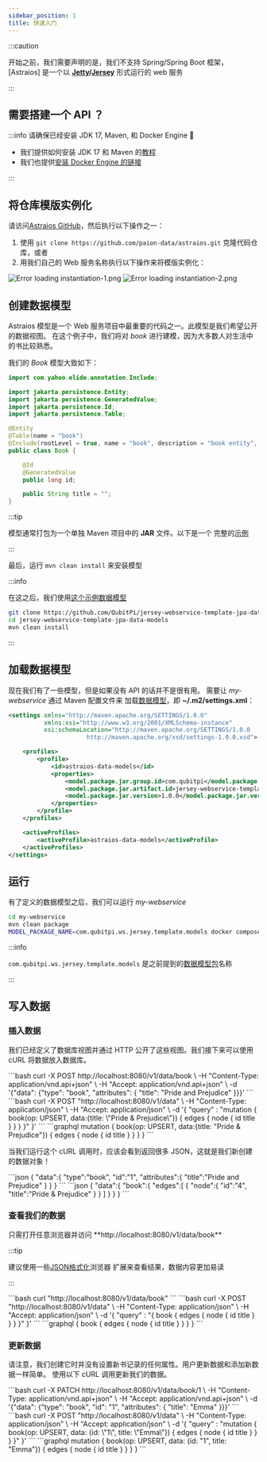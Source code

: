 ```yaml
---
sidebar_position: 1
title: 快速入门
---
```


[//]: # (Copyright Paion Data)

[//]: # (Licensed under the Apache License, Version 2.0 &#40;the "License"&#41;;)
[//]: # (you may not use this file except in compliance with the License.)
[//]: # (You may obtain a copy of the License at)

[//]: # (    http://www.apache.org/licenses/LICENSE-2.0)

[//]: # (Unless required by applicable law or agreed to in writing, software)
[//]: # (distributed under the License is distributed on an "AS IS" BASIS,)
[//]: # (WITHOUT WARRANTIES OR CONDITIONS OF ANY KIND, either express or implied.)
[//]: # (See the License for the specific language governing permissions and)
[//]: # (limitations under the License.)


:::caution

开始之前，我们需要声明的是，我们不支持 Spring/Spring Boot 框架，[Astraios] 是一个以 **[Jetty]/[Jersey]** 形式运行的 web
服务

:::

需要搭建一个 API ？
----------------

:::info 请确保已经安装 JDK 17, Maven, 和 Docker Engine 🤗

- 我们提供如何安装 JDK 17 和 Maven 的[教程](setup#installing-java--maven-on-mac)
- 我们也提供[安装 Docker Engine 的链接](setup#installing-docker-engine)

:::

将仓库模版实例化
--------------

请访问[Astraios GitHub]，然后执行以下操作之一：

1. 使用 `git clone https://github.com/paion-data/astraios.git` 克隆代码仓库，或者
2. 用我们自己的 Web 服务名称执行以下操作来将模版实例化：

  ![Error loading instantiation-1.png](./img/instantiation-1.png)
  ![Error loading instantiation-2.png](./img/instantiation-2.png)

创建数据模型
----------

Astraios 模型是一个 Web 服务项目中最重要的代码之一。此模型是我们希望公开的数据视图。
在这个例子中，我们将对 _book_ 进行建模，因为大多数人对生活中的书比较熟悉。

我们的 _Book_ 模型大致如下：

```java
import com.yahoo.elide.annotation.Include;

import jakarta.persistence.Entity;
import jakarta.persistence.GeneratedValue;
import jakarta.persistence.Id;
import jakarta.persistence.Table;

@Entity
@Table(name = "book")
@Include(rootLevel = true, name = "book", description = "book entity", friendlyName = "book")
public class Book {

    @Id
    @GeneratedValue
    public long id;

    public String title = "";
}
```

:::tip

模型通常打包为一个单独 Maven 项目中的 **JAR** 文件。以下是一个
完整的[示例](https://github.com/QubitPi/jersey-webservice-template-jpa-data-models)

:::

最后，运行 `mvn clean install` 来安装模型

:::info

在这之后，我们使用[这个示例数据模型][jersey-webservice-template-jpa-data-models]

```bash
git clone https://github.com/QubitPi/jersey-webservice-template-jpa-data-models.git
cd jersey-webservice-template-jpa-data-models
mvn clean install
```

:::

加载数据模型
----------

现在我们有了一些模型，但是如果没有 API 的话并不是很有用。
需要让 _my-webservice_ 通过 Maven 配置文件来
加载[数据模型](#creating-models)，即 **~/.m2/settings.xml**：

```xml
<settings xmlns="http://maven.apache.org/SETTINGS/1.0.0"
          xmlns:xsi="http://www.w3.org/2001/XMLSchema-instance"
          xsi:schemaLocation="http://maven.apache.org/SETTINGS/1.0.0
                      http://maven.apache.org/xsd/settings-1.0.0.xsd">

    <profiles>
        <profile>
            <id>astraios-data-models</id>
            <properties>
                <model.package.jar.group.id>com.qubitpi</model.package.jar.group.id>
                <model.package.jar.artifact.id>jersey-webservice-template-jpa-data-models</model.package.jar.artifact.id>
                <model.package.jar.version>1.0.0</model.package.jar.version>
            </properties>
        </profile>
    </profiles>

    <activeProfiles>
        <activeProfile>astraios-data-models</activeProfile>
    </activeProfiles>
</settings>
```

运行
----

有了定义的数据模型之后，我们可以运行 _my-webservice_

```bash
cd my-webservice
mvn clean package
MODEL_PACKAGE_NAME=com.qubitpi.ws.jersey.template.models docker compose up --build --force-recreate
```

:::info

`com.qubitpi.ws.jersey.template.models` 是之前提到的[数据模型包][jersey-webservice-template-jpa-data-models]名称

:::

写入数据
--------

### 插入数据

我们已经定义了数据库视图并通过 HTTP 公开了这些视图。我们接下来可以使用 cURL 将数据放入数据库。

<Tabs>
  <TabItem value="jsonapi" label="JSON-API" default>
    ```bash
    curl -X POST http://localhost:8080/v1/data/book \
        -H "Content-Type: application/vnd.api+json" \
        -H "Accept: application/vnd.api+json" \
        -d '{"data": {"type": "book", "attributes": { "title": "Pride and Prejudice" }}}'
    ```
  </TabItem>
  <TabItem value="graphql" label="GraphQL">
    ```bash
    curl -X POST "http://localhost:8080/v1/data" \
        -H "Content-Type: application/json" \
        -H "Accept: application/json"  \
        -d '{ "query" : "mutation { book(op: UPSERT, data:{title: \"Pride & Prejudice\"}) { edges { node { id title } } } }" }'
    ```
  </TabItem>
  <TabItem value="graphql-query" label="(GraphQL) Query">
    ```graphql
    mutation {
      book(op: UPSERT, data:{title: "Pride & Prejudice"}) {
        edges {
          node {
            id
            title
          }
        }
      }
    }
    ```
  </TabItem>
</Tabs>

当我们运行这个 cURL 调用时，应该会看到返回很多 JSON，这就是我们新创建的数据对象！

<Tabs>
  <TabItem value="jsonapi" label="JSON-API" default>
    ```json
    {
       "data":{
          "type":"book",
          "id":"1",
          "attributes":{
             "title":"Pride and Prejudice"
          }
       }
    }
    ```
  </TabItem>
  <TabItem value="graphql" label="GraphQL">
    ```json
    {
       "data":{
          "book":{
             "edges":[
                {
                   "node":{
                      "id":"4",
                      "title":"Pride & Prejudice"
                   }
                }
             ]
          }
       }
    }
    ```
  </TabItem>
</Tabs>

### 查看我们的数据

<Tabs>
  <TabItem value="browser" label="Web Browser" default>
    <!-- markdown-link-check-disable -->
    只需打开任意浏览器并访问 **http://localhost:8080/v1/data/book**
    <!-- markdown-link-check-enable -->

:::tip

建议使用一些[JSON格式化](https://chromewebstore.google.com/detail/json-formatter/bcjindcccaagfpapjjmafapmmgkkhgoa)浏览器
扩展来查看结果，数据内容更加易读

:::

  </TabItem>
  <TabItem value="json-api" label="JSON-API">
    ```bash
    curl "http://localhost:8080/v1/data/book"
    ```
  </TabItem>
  <TabItem value="graphql" label="GraphQL">
    ```bash
    curl -X POST "http://localhost:8080/v1/data" \
        -H "Content-Type: application/json" \
        -H "Accept: application/json"  \
        -d '{ "query" : "{ book { edges { node { id title } } } }" }'
    ```
  </TabItem>
  <TabItem value="graphql-query" label="(GraphQL) Query">
    ```graphql
    {
      book {
        edges {
          node {
            id
            title
          }
        }
      }
    }
    ```
  </TabItem>
</Tabs>

### 更新数据

请注意，我们创建它时并没有设置新书记录的任何属性。用户更新数据和添加新数据一样简单。
使用以下 cURL 调用更新我们的数据。

<Tabs>
  <TabItem value="jsonapi" label="JSON-API" default>
    ```bash
    curl -X PATCH http://localhost:8080/v1/data/book/1 \
        -H "Content-Type: application/vnd.api+json" \
        -H "Accept: application/vnd.api+json" \
        -d '{"data": {"type": "book", "id": "1", "attributes": { "title": "Emma" }}}'
    ```
  </TabItem>
  <TabItem value="graphql" label="GraphQL">
    ```bash
    curl -X POST "http://localhost:8080/v1/data" \
        -H "Content-Type: application/json" \
        -H "Accept: application/json"  \
        -d '{ "query" : "mutation { book(op: UPSERT, data: {id: \"1\", title: \"Emma\"}) { edges { node { id title } } } }" }'
    ```
  </TabItem>
  <TabItem value="graphql-query" label="(GraphQL) Query">
    ```graphql
    mutation {
      book(op: UPSERT, data: {id: "1", title: "Emma"}) {
        edges {
          node {
            id
            title
          }
        }
      }
    }
    ```
  </TabItem>
</Tabs>

[Astraios GitHub]: https://github.com/paion-data/astraios

[Jersey]: https://eclipse-ee4j.github.io/jersey.github.io/documentation/latest/index.html
[jersey-webservice-template-jpa-data-models]: https://github.com/QubitPi/jersey-webservice-template-jpa-data-models
[Jetty]: https://eclipse.dev/jetty/
